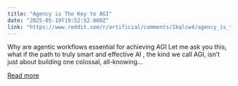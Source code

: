 ```yaml
---
title: "Agency is The Key to AGI"
date: "2025-05-19T19:52:52.000Z"
link: "https://www.reddit.com/r/artificial/comments/1kqlcw4/agency_is_the_key_to_agi/"
---
```


Why are agentic workflows essential for achieving AGI
 Let me ask you this, what if the path to truly smart and effective AI , the kind we call AGI, isn’t just about building one colossal, all-knowing...

[Read more](https://www.reddit.com/r/artificial/comments/1kqlcw4/agency_is_the_key_to_agi/)
